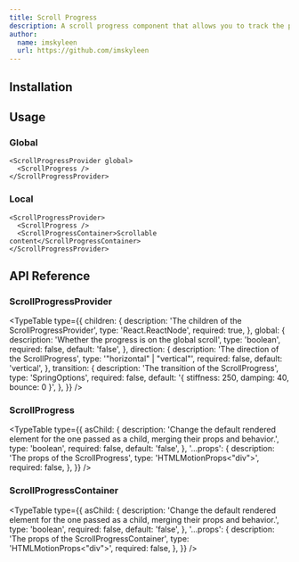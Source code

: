 ```yaml
---
title: Scroll Progress
description: A scroll progress component that allows you to track the progress of a scrollable element.
author:
  name: imskyleen
  url: https://github.com/imskyleen
---
```


<ComponentPreview name="demo-primitives-animate-scroll-progress" />

## Installation

<ComponentInstallation name="primitives-animate-scroll-progress" />

## Usage

### Global

```tsx
<ScrollProgressProvider global>
  <ScrollProgress />
</ScrollProgressProvider>
```

### Local

```tsx
<ScrollProgressProvider>
  <ScrollProgress />
  <ScrollProgressContainer>Scrollable content</ScrollProgressContainer>
</ScrollProgressProvider>
```

## API Reference

### ScrollProgressProvider

<TypeTable
  type={{
    children: {
      description: 'The children of the ScrollProgressProvider',
      type: 'React.ReactNode',
      required: true,
    },
    global: {
      description: 'Whether the progress is on the global scroll',
      type: 'boolean',
      required: false,
      default: 'false',
    },
    direction: {
      description: 'The direction of the ScrollProgress',
      type: '"horizontal" | "vertical"',
      required: false,
      default: 'vertical',
    },
    transition: {
      description: 'The transition of the ScrollProgress',
      type: 'SpringOptions',
      required: false,
      default: '{ stiffness: 250, damping: 40, bounce: 0 }',
    },
  }}
/>

### ScrollProgress

<TypeTable
  type={{
    asChild: {
      description:
        'Change the default rendered element for the one passed as a child, merging their props and behavior.',
      type: 'boolean',
      required: false,
      default: 'false',
    },
    '...props': {
      description: 'The props of the ScrollProgress',
      type: 'HTMLMotionProps<"div">',
      required: false,
    },
  }}
/>

### ScrollProgressContainer

<TypeTable
  type={{
    asChild: {
      description:
        'Change the default rendered element for the one passed as a child, merging their props and behavior.',
      type: 'boolean',
      required: false,
      default: 'false',
    },
    '...props': {
      description: 'The props of the ScrollProgressContainer',
      type: 'HTMLMotionProps<"div">',
      required: false,
    },
  }}
/>
